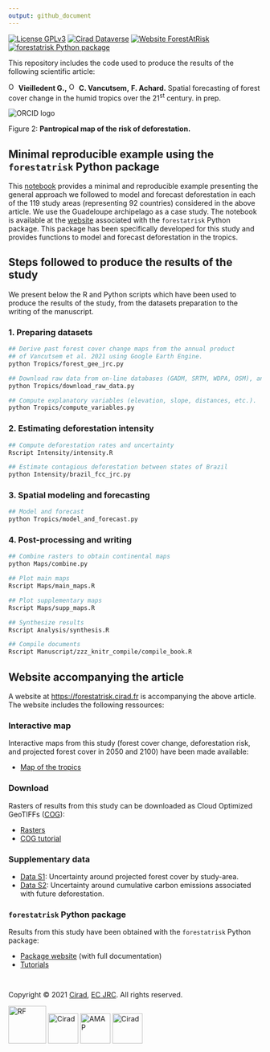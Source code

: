 ```yaml
---
output: github_document
---
```


[![License GPLv3](https://img.shields.io/badge/licence-GPLv3-8f10cb.svg)](https://www.gnu.org/licenses/gpl-3.0.html)
[![Cirad Dataverse](https://img.shields.io/badge/DOI-10.18167/DVN1/FKEEEP-green)](https://doi.org/10.18167/DVN1/FKEEEP)
[![Website ForestAtRisk](https://img.shields.io/badge/web-ForestAtRisk-blue)](https://forestatrisk.cirad.fr)
[![forestatrisk Python package](https://img.shields.io/badge/python-forestatrisk-306998?logo=python&logoColor=ffd43b&color=306998)](https://ecology.ghislainv.fr/forestatrisk)

This repository includes the code used to produce the results of the following scientific article:

<a href="https://orcid.org/0000-0002-1685-4997"><img alt="ORCID logo" src="Website/images/Logo_ORCID.png" width="16" height="16" /></a>
**Vieilledent G.,**
<a href="https://orcid.org/0000-0003-3851-8588"><img alt="ORCID logo" src="Website/images/Logo_ORCID.png" width="16" height="16" /></a>
**C. Vancutsem,**
**F. Achard.**
Spatial forecasting of forest cover change in the humid tropics over the 21^st^ century. in prep.

<img alt="ORCID logo" src="Manuscript/Article/figures/prob_zoom.png" />

Figure 2: **Pantropical map of the risk of deforestation.**

## Minimal reproducible example using the `forestatrisk` Python package

This [notebook](https://ecology.ghislainv.fr/forestatrisk/notebooks/far_tropics.html) provides a minimal and reproducible example presenting the general approach we followed to model and forecast deforestation in each of the 119 study areas (representing 92 countries) considered in the above article. We use the Guadeloupe archipelago as a case study. The notebook is available at the [website](https://ecology.ghislainv.fr/forestatrisk) associated with the `forestatrisk` Python package. This package has been specifically developed for this study and provides functions to model and forecast deforestation in the tropics.

## Steps followed to produce the results of the study

We present below the R and Python scripts which have been used to produce the results of the study, from the datasets preparation to the writing of the manuscript.

### 1. Preparing datasets

```bash
## Derive past forest cover change maps from the annual product 
## of Vancutsem et al. 2021 using Google Earth Engine.
python Tropics/forest_gee_jrc.py

## Download raw data from on-line databases (GADM, SRTM, WDPA, OSM), and Google Drive.
python Tropics/download_raw_data.py

## Compute explanatory variables (elevation, slope, distances, etc.).
python Tropics/compute_variables.py
```

### 2. Estimating deforestation intensity

```bash
## Compute deforestation rates and uncertainty
Rscript Intensity/intensity.R

## Estimate contagious deforestation between states of Brazil
python Intensity/brazil_fcc_jrc.py
```

### 3. Spatial modeling and forecasting

```bash
## Model and forecast
python Tropics/model_and_forecast.py
```

### 4. Post-processing and writing

```bash
## Combine rasters to obtain continental maps
python Maps/combine.py

## Plot main maps
Rscript Maps/main_maps.R

## Plot supplementary maps
Rscript Maps/supp_maps.R

## Synthesize results
Rscript Analysis/synthesis.R

## Compile documents
Rscript Manuscript/zzz_knitr_compile/compile_book.R
```

## Website accompanying the article

A website at <https://forestatrisk.cirad.fr> is accompanying the above article. The website includes the following ressources:

### Interactive map

Interactive maps from this study (forest cover change, deforestation risk, and projected forest cover in 2050 and 2100) have been made available:

- [Map of the tropics](https://forestatrisk.cirad.fr/maps.html)

### Download

Rasters of results from this study can be downloaded as Cloud Optimized GeoTIFFs ([COG](https://www.cogeo.org/)):

- [Rasters](https://forestatrisk.cirad.fr/rasters.html)
- [COG tutorial](https://forestatrisk.cirad.fr/notebooks/cog.html)

### Supplementary data

- [Data S1](https://forestatrisk.cirad.fr/data-s.html): Uncertainty around projected forest cover by study-area.
- [Data S2](https://forestatrisk.cirad.fr/data-s.html): Uncertainty around cumulative carbon emissions associated with future deforestation.

### `forestatrisk` Python package

Results from this study have been obtained with the `forestatrisk` Python package:

- [Package website](https://ecology.ghislainv.fr/forestatrisk/) (with full documentation)
- [Tutorials](https://ecology.ghislainv.fr/forestatrisk/articles.html)

<span style="display: block; height: 15px;"></span>
<p>Copyright &copy; 2021 <a href="https://www.cirad.fr/en/">Cirad</a>, <a href="https://ec.europa.eu/jrc/en">EC JRC</a>. All rights reserved.</p>

<a href="https://www.cirad.fr/en/"><img alt="RF" src="Website/images/Logo_RF.jpg" height="75"></a>
<a href="https://www.cirad.fr/en/"><img alt="Cirad" src="Website/images/Logo_Cirad.jpg" height="60"></a>
<a href="https://amap.cirad.fr"><img alt="AMAP" src="Website/images/Logo_AMAP.jpg" height="60"></a>
<a href="https://ec.europa.eu/jrc/en"><img alt="Cirad" src="Website/images/Logo_JRC.png" height="60"></a>

<!-- End of file -->
